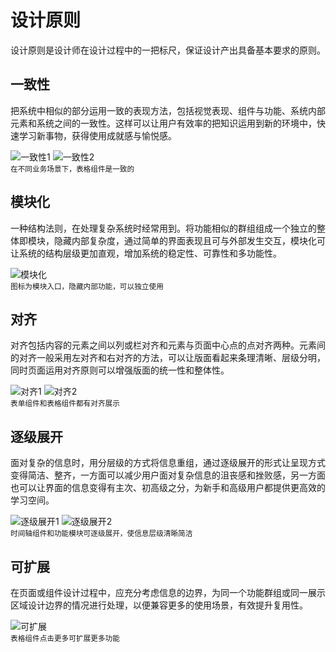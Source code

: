 # 设计原则

设计原则是设计师在设计过程中的一把标尺，保证设计产出具备基本要求的原则。

## 一致性

把系统中相似的部分运用一致的表现方法，包括视觉表现、组件与功能、系统内部元素和系统之间的一致性。这样可以让用户有效率的把知识运用到新的环境中，快速学习新事物，获得使用成就感与愉悦感。

<div>
  <img src="<BASE_URL>/static/images/designs/principles-1-1.png" srcSet="<BASE_URL>/static/images/designs/principles-1-1@2x.png 2x" alt="一致性1" style={{ marginRight: '20px' }} />
  <img src="<BASE_URL>/static/images/designs/principles-1-2.png" srcSet="<BASE_URL>/static/images/designs/principles-1-2@2x.png 2x" alt="一致性2" />
</div>

<div style={{ marginTop: '4px' }}><small>在不同业务场景下，表格组件是一致的</small></div>

## 模块化

一种结构法则，在处理复杂系统时经常用到。将功能相似的群组组成一个独立的整体即模块，隐藏内部复杂度，通过简单的界面表现且可与外部发生交互，模块化可让系统的结构层级更加直观，增加系统的稳定性、可靠性和多功能性。

<div>
  <img src="<BASE_URL>/static/images/designs/principles-2.png" srcSet="<BASE_URL>/static/images/designs/principles-2@2x.png 2x" alt="模块化" />
</div>

<div style={{ marginTop: '4px' }}><small>图标为模块入口，隐藏内部功能，可以独立使用</small></div>

## 对齐

对齐包括内容的元素之间以列或栏对齐和元素与页面中心点的点对齐两种。元素间的对齐一般采用左对齐和右对齐的方法，可以让版面看起来条理清晰、层级分明，同时页面运用对齐原则可以增强版面的统一性和整体性。

<div>
  <img src="<BASE_URL>/static/images/designs/principles-3-1.png" srcSet="<BASE_URL>/static/images/designs/principles-3-1@2x.png 2x" alt="对齐1" style={{ marginRight: '20px' }} />
  <img src="<BASE_URL>/static/images/designs/principles-3-2.png" srcSet="<BASE_URL>/static/images/designs/principles-3-2@2x.png 2x" alt="对齐2" />
</div>

<div style={{ marginTop: '4px' }}><small>表单组件和表格组件都有对齐展示</small></div>

## 逐级展开

面对复杂的信息时，用分层级的方式将信息重组，通过逐级展开的形式让呈现方式变得简洁、整齐，一方面可以减少用户面对复杂信息的沮丧感和挫败感，另一方面也可以让界面的信息变得有主次、初高级之分，为新手和高级用户都提供更高效的学习空间。

<div>
  <img src="<BASE_URL>/static/images/designs/principles-4-1.png" srcSet="<BASE_URL>/static/images/designs/principles-4-1@2x.png 2x" alt="逐级展开1" style={{ marginRight: '20px' }} />
  <img src="<BASE_URL>/static/images/designs/principles-4-2.png" srcSet="<BASE_URL>/static/images/designs/principles-4-2@2x.png 2x" alt="逐级展开2" />
</div>

<div style={{ marginTop: '4px' }}><small>时间轴组件和功能模块可逐级展开，使信息层级清晰简洁</small></div>

## 可扩展

在页面或组件设计过程中，应充分考虑信息的边界，为同一个功能群组或同一展示区域设计边界的情况进行处理，以便兼容更多的使用场景，有效提升复用性。
<div>
  <img src="<BASE_URL>/static/images/designs/principles-5.png" srcSet="<BASE_URL>/static/images/designs/principles-5@2x.png 2x" alt="可扩展" />
</div>

<div style={{ marginTop: '4px' }}><small>表格组件点击更多可扩展更多功能</small></div>

